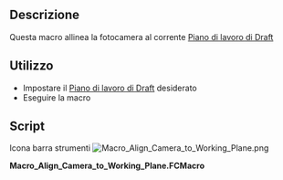 <languages/>

{{Macro/it
|Name=Macro Align Camera to Working Plane
|Icon=Macro_Align_Camera_to_Working_Plane.png
|Translate=Allinea la camera al piano di lavoro
|Description=Questa macro allinea la fotocamera al corrente [[Draft SelectPlane/it|Piano di lavoro di Draft]] |Author=yorik
|Version=0.1
|Date=2017-03-16
|Download=[https://wiki.freecad.org/images/f/fd/Macro_Align_Camera_to_Working_Plane.png ToolBar Icon]
|FCVersion=All
|SeeAlso=[[Macro Align Working Plane to Camera/it|Macro Align Working Plane to Camera]] [[File:Macro_Align_Working_Plane_to_Camera.png|24px]] 
}}

<span id="Description"></span>
==Descrizione==

Questa macro allinea la fotocamera al corrente [[Draft SelectPlane/it|Piano di lavoro di Draft]]

<span id="Usage"></span>
==Utilizzo==

* Impostare il  [[Draft SelectPlane/it|Piano di lavoro di Draft]] desiderato
* Eseguire la macro

==Script== 

Icona barra strumenti
[[Image:Macro_Align_Camera_to_Working_Plane.png]]

'''Macro_Align_Camera_to_Working_Plane.FCMacro'''

{{MacroCode|code=
import FreeCAD,FreeCADGui
c = FreeCADGui.ActiveDocument.ActiveView.getCameraNode()
r = FreeCAD.DraftWorkingPlane.getRotation().Rotation.Q
c.orientation.setValue(r)
}}

{{clear}}